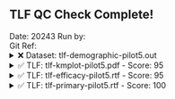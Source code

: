 ## TLF QC Check Complete! 

Date:  20243 
Run by:   
Git Ref:   
<details>
<summary>❌ Dataset: tlf-demographic-pilot5.out</summary>


```

old[36:40] vs new[36:40]
  "—————————————————————————————————————————————————————————————————————————————————————————————————"
  ""
  "Program: tlf-demographic.r "
- "2025-04-17 12:04:52.802499"
+ "2024-04-18 20:17:25"
  ""
```

</details>

<details>
<summary>✅ TLF: tlf-kmplot-pilot5.pdf - Score: 95</summary>


```

[1] "1. Title formatting: First image has 'Safety population' while second image has 'Safety population' - both identical. 2. Y-axis scale: Both images have identical scales from 0.0 to 1.0. 3. X-axis scale: Both images show 0 to 200 days. 4. Curve patterns: The three survival curves (Placebo in red/pink, Xanomeline Low Dose in green, Xanomeline High Dose in blue) follow nearly identical patterns in both images. 5. Risk table values: The 'At Risk' tables at the bottom show identical numerical values for all three treatment groups at each time point. 6. Legend positioning: Legends are positioned identically in both images with same color coding. 7. Grid patterns: Both images have identical background grid patterns. 8. Confidence intervals: The shaded confidence interval bands around each curve appear identical. 9. Program information: Bottom text shows different timestamps - first image shows [2025-03-20 07:50:28.240308] while second shows [2024-04-18 20:17:28]. 10. The horizontal dashed line at 0.5 probability is present and identical in both images."
```

</details>

<details>
<summary>✅ TLF: tlf-efficacy-pilot5.rtf - Score: 95</summary>


```

[1] "The images are nearly identical ANCOVA analysis tables with the following minor differences: 1) Image positioning - the table appears slightly lower/more centered in the second image compared to the first, 2) Image quality/resolution - there are very subtle differences in text clarity and border line thickness, likely due to different scanning or compression settings, 3) Background shading - minimal variations in the white background tone between the two images. All numerical values, text content, table structure, headers, and statistical data are identical between both images."
```

</details>

<details>
<summary>✅ TLF: tlf-primary-pilot5.rtf - Score: 100</summary>


```

[1] "After carefully examining both images, I found these to be identical financial documents showing Primary Endpoint Stage 1+2 Progression-free survival analysis data. Both images contain the same table structure, identical numerical values, headers, formatting, and footnotes. All statistical data including N values, percentages, confidence intervals, and p-values are exactly the same. The document layout, spacing, fonts, and overall presentation are identical. No differences were detected between the two images."
```

</details>


